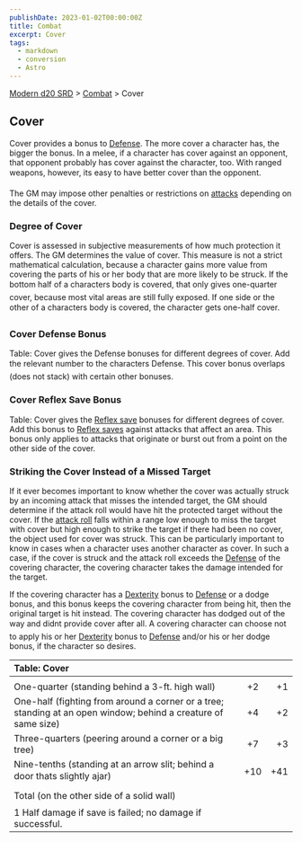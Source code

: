 ```yaml
---
publishDate: 2023-01-02T00:00:00Z
title: Combat
excerpt: Cover
tags:
  - markdown
  - conversion
  - Astro
---
```


[Modern d20 SRD](/#modernD20) > [Combat](modern-d20-srd-combat-index) > Cover

## Cover

Cover provides a bonus to [Defense](modern-d20-srd-combat-cover). The more cover a character has, the bigger the bonus. In a melee, if a character has cover against an opponent, that opponent probably has cover against the character, too. With ranged weapons, however, its easy to have better cover than the opponent.

The GM may impose other penalties or restrictions on [attacks](modern-d20-srd-combat-attack-actions) depending on the details of the cover.

### Degree of Cover

Cover is assessed in subjective measurements of how much protection it offers. The GM determines the value of cover. This measure is not a strict mathematical calculation, because a character gains more value from covering the parts of his or her body that are more likely to be struck. If the bottom half of a characters body is covered, that only gives one-quarter cover, because most vital areas are still fully exposed. If one side or the other of a characters body is covered, the character gets one-half cover.

### Cover Defense Bonus

Table: Cover gives the Defense bonuses for different degrees of cover. Add the relevant number to the characters Defense. This cover bonus overlaps (does not stack) with certain other bonuses.

### Cover Reflex Save Bonus

Table: Cover gives the [Reflex save](modern-d20-srd-basics-saving-throws) bonuses for different degrees of cover. Add this bonus to [Reflex saves](modern-d20-srd-basics-saving-throws) against attacks that affect an area. This bonus only applies to attacks that originate or burst out from a point on the other side of the cover.

### Striking the Cover Instead of a Missed Target

If it ever becomes important to know whether the cover was actually struck by an incoming attack that misses the intended target, the GM should determine if the attack roll would have hit the protected target without the cover. If the [attack roll](modern-d20-srd-combat-attack-roll) falls within a range low enough to miss the target with cover but high enough to strike the target if there had been no cover, the object used for cover was struck. This can be particularly important to know in cases when a character uses another character as cover. In such a case, if the cover is struck and the attack roll exceeds the [Defense](modern-d20-srd-combat-defense) of the covering character, the covering character takes the damage intended for the target.

If the covering character has a [Dexterity](modern-d20-srd-basics-ability-scores) bonus to [Defense](modern-d20-srd-combat-defense) or a dodge bonus, and this bonus keeps the covering character from being hit, then the original target is hit instead. The covering character has dodged out of the way and didnt provide cover after all. A covering character can choose not to apply his or her [Dexterity](modern-d20-srd-basics-ability-scores) bonus to [Defense](modern-d20-srd-basics-ability-scores) and/or his or her dodge bonus, if the character so desires.

| Table: Cover                                                                                                   |     |     |
| :------------------------------------------------------------------------------------------------------------- | :-: | --: |
|                                                                                                                |     |     |
| One-quarter (standing behind a 3-ft. high wall)                                                                | +2  |  +1 |
| One-half (fighting from around a corner or a tree; standing at an open window; behind a creature of same size) | +4  |  +2 |
| Three-quarters (peering around a corner or a big tree)                                                         | +7  |  +3 |
| Nine-tenths (standing at an arrow slit; behind a door thats slightly ajar)                                     | +10 | +41 |
| Total (on the other side of a solid wall)                                                                      |     |     |
| 1 Half damage if save is failed; no damage if successful.                                                      |     |     |
